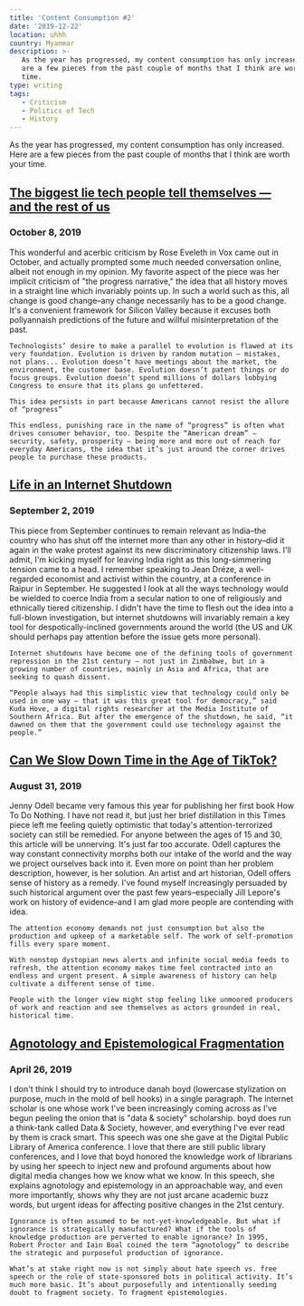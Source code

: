 ```yaml
---
title: 'Content Consumption #2'
date: '2019-12-22'
location: uhhh
country: Myanmar
description: >-
   As the year has progressed, my content consumption has only increased. Here
   are a few pieces from the past couple of months that I think are worth your
   time.
type: writing
tags:
   - Criticism
   - Politics of Tech
   - History
---
```


As the year has progressed, my content consumption has only increased. Here are
a few pieces from the past couple of months that I think are worth your time.

## [The biggest lie tech people tell themselves — and the rest of us](https://www.vox.com/the-highlight/2019/10/1/20887003/tech-technology-evolution-natural-inevitable-ethics)

### October 8, 2019

This wonderful and acerbic criticism by Rose Eveleth in Vox came out in October,
and actually prompted some much needed conversation online, albeit not enough in
my opinion. My favorite aspect of the piece was her implicit criticism of "the
progress narrative," the idea that all history moves in a straight line which
invariably points up. In such a world such as this, all change is good
change–any change necessarily has to be a good change. It's a convenient
framework for Silicon Valley because it excuses both pollyannaish predictions of
the future and willful misinterpretation of the past.

    Technologists’ desire to make a parallel to evolution is flawed at its very foundation. Evolution is driven by random mutation — mistakes, not plans... Evolution doesn’t have meetings about the market, the environment, the customer base. Evolution doesn’t patent things or do focus groups. Evolution doesn’t spend millions of dollars lobbying Congress to ensure that its plans go unfettered.

    This idea persists in part because Americans cannot resist the allure of “progress”

    This endless, punishing race in the name of “progress” is often what drives consumer behavior, too. Despite the “American dream” — security, safety, prosperity — being more and more out of reach for everyday Americans, the idea that it’s just around the corner drives people to purchase these products.

## [Life in an Internet Shutdown](https://www.nytimes.com/2019/09/02/world/africa/internet-shutdown-economy.html)

### September 2, 2019

This piece from September continues to remain relevant as India–the country who
has shut off the internet more than any other in history–did it again in the
wake protest against its new discriminatory citizenship laws. I'll admit, I'm
kicking myself for leaving India right as this long-simmering tension came to a
head. I remember speaking to Jean Dréze, a well-regarded economist and activist
within the country, at a conference in Raipur in September. He suggested I look
at all the ways technology would be wielded to coerce India from a secular
nation to one of religiously and ethnically tiered citizenship. I didn't have
the time to flesh out the idea into a full-blown investigation, but internet
shutdowns will invariably remain a key tool for despotically-inclined
governments around the world (the US and UK should perhaps pay attention before
the issue gets more personal).

    Internet shutdowns have become one of the defining tools of government repression in the 21st century — not just in Zimbabwe, but in a growing number of countries, mainly in Asia and Africa, that are seeking to quash dissent.

    “People always had this simplistic view that technology could only be used in one way — that it was this great tool for democracy,” said Kuda Hove, a digital rights researcher at the Media Institute of Southern Africa. But after the emergence of the shutdown, he said, “it dawned on them that the government could use technology against the people.”

## [Can We Slow Down Time in the Age of TikTok?](https://www.nytimes.com/2019/08/31/opinion/sunday/students-time.html)

### August 31, 2019

Jenny Odell became very famous this year for publishing her first book How To Do
Nothing. I have not read it, but just her brief distillation in this Times piece
left me feeling quietly optimistic that today's attention-terrorized society can
still be remedied. For anyone between the ages of 15 and 30, this article will
be unnerving. It's just far too accurate. Odell captures the way constant
connectivity morphs both our intake of the world and the way we project
ourselves back into it. Even more on point than her problem description,
however, is her solution. An artist and art historian, Odell offers sense of
history as a remedy. I've found myself increasingly persuaded by such historical
argument over the past few years–especially Jill Lepore's work on history of
evidence–and I am glad more people are contending with idea.

    The attention economy demands not just consumption but also the production and upkeep of a marketable self. The work of self-promotion fills every spare moment.

    With nonstop dystopian news alerts and infinite social media feeds to refresh, the attention economy makes time feel contracted into an endless and urgent present. A simple awareness of history can help cultivate a different sense of time.

    People with the longer view might stop feeling like unmoored producers of work and reaction and see themselves as actors grounded in real, historical time.

## [Agnotology and Epistemological Fragmentation](https://points.datasociety.net/agnotology-and-epistemological-fragmentation-56aa3c509c6b)

### April 26, 2019

I don't think I should try to introduce danah boyd (lowercase stylization on
purpose, much in the mold of bell hooks) in a single paragraph. The internet
scholar is one whose work I've been increasingly coming across as I've begun
peeling the onion that is "data & society" scholarship. boyd does run a
think-tank called Data & Society, however, and everything I've ever read by them
is crack smart. This speech was one she gave at the Digital Public Library of
America conference. I love that there are still public library conferences, and
I love that boyd honored the knowledge work of librarians by using her speech to
inject new and profound arguments about how digital media changes how we know
what we know. In this speech, she explains agnotology and epistemology in an
approachable way, and even more importantly, shows why they are not just arcane
academic buzz words, but urgent ideas for affecting positive changes in the 21st
century.

    Ignorance is often assumed to be not-yet-knowledgeable. But what if ignorance is strategically manufactured? What if the tools of knowledge production are perverted to enable ignorance? In 1995, Robert Proctor and Iain Boal coined the term “agnotology” to describe the strategic and purposeful production of ignorance.

    What’s at stake right now is not simply about hate speech vs. free speech or the role of state-sponsored bots in political activity. It’s much more basic. It’s about purposefully and intentionally seeding doubt to fragment society. To fragment epistemologies.
